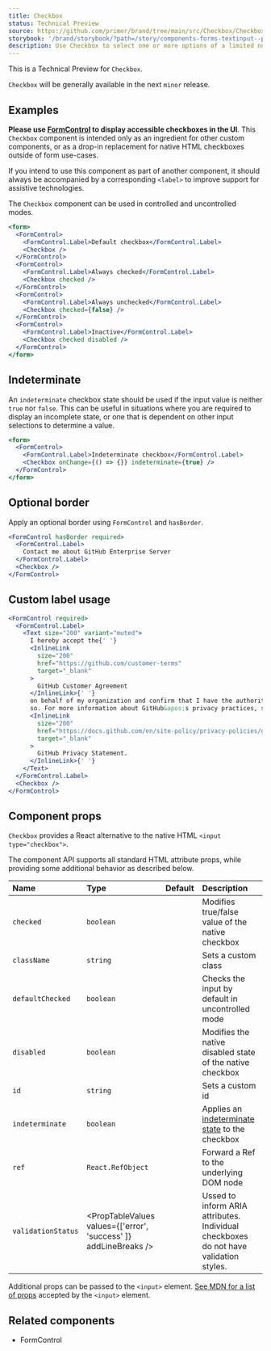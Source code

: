 ```yaml
---
title: Checkbox
status: Technical Preview
source: https://github.com/primer/brand/tree/main/src/Checkbox/Checkbox.tsx
storybook: '/brand/storybook/?path=/story/components-forms-textinput--playground'
description: Use Checkbox to select one or more options of a limited number of choices.
---
```



<Note>

This is a Technical Preview for `Checkbox`.

`Checkbox` will be generally available in the next `minor` release.

</Note>

## Examples

<Note variant="warning">

**Please use [FormControl](/components/FormControl) to display accessible checkboxes in the UI**. This `Checkbox` component is intended only as an ingredient for other custom components, or as a drop-in replacement for native HTML checkboxes outside of form use-cases.

If you intend to use this component as part of another component, it should always be accompanied by a corresponding `<label>` to improve support for assistive technologies.

</Note>

The `Checkbox` component can be used in controlled and uncontrolled modes.

```jsx live
<form>
  <FormControl>
    <FormControl.Label>Default checkbox</FormControl.Label>
    <Checkbox />
  </FormControl>
  <FormControl>
    <FormControl.Label>Always checked</FormControl.Label>
    <Checkbox checked />
  </FormControl>
  <FormControl>
    <FormControl.Label>Always unchecked</FormControl.Label>
    <Checkbox checked={false} />
  </FormControl>
  <FormControl>
    <FormControl.Label>Inactive</FormControl.Label>
    <Checkbox checked disabled />
  </FormControl>
</form>
```

## Indeterminate

An `indeterminate` checkbox state should be used if the input value is neither `true` nor `false`. This can be useful in situations where you are required to display an incomplete state, or one that is dependent on other input selections to determine a value.

```jsx live
<form>
  <FormControl>
    <FormControl.Label>Indeterminate checkbox</FormControl.Label>
    <Checkbox onChange={() => {}} indeterminate={true} />
  </FormControl>
</form>
```

## Optional border

Apply an optional border using `FormControl` and `hasBorder`.

```jsx live
<FormControl hasBorder required>
  <FormControl.Label>
    Contact me about GitHub Enterprise Server
  </FormControl.Label>
  <Checkbox />
</FormControl>
```

## Custom label usage

```jsx live
<FormControl required>
  <FormControl.Label>
    <Text size="200" variant="muted">
      I hereby accept the{' '}
      <InlineLink
        size="200"
        href="https://github.com/customer-terms"
        target="_blank"
      >
        GitHub Customer Agreement
      </InlineLink>{' '}
      on behalf of my organization and confirm that I have the authority to do
      so. For more information about GitHub&apos;s privacy practices, see the{' '}
      <InlineLink
        size="200"
        href="https://docs.github.com/en/site-policy/privacy-policies/github-privacy-statement"
        target="_blank"
      >
        GitHub Privacy Statement.
      </InlineLink>{' '}
    </Text>
  </FormControl.Label>
  <Checkbox />
</FormControl>
```

## Component props

`Checkbox` provides a React alternative to the native HTML `<input type="checkbox">`.

The component API supports all standard HTML attribute props, while providing some additional behavior as described below.

| Name               | Type                                                             | Default | Description                                                                                                                                   |
| :----------------- | :--------------------------------------------------------------- | :-----: | :-------------------------------------------------------------------------------------------------------------------------------------------- |
| `checked`          | `boolean`                                                        |         | Modifies true/false value of the native checkbox                                                                                              |
| `className`        | `string`                                                         |         | Sets a custom class                                                                                                                           |
| `defaultChecked`   | `boolean`                                                        |         | Checks the input by default in uncontrolled mode                                                                                              |
| `disabled`         | `boolean`                                                        |         | Modifies the native disabled state of the native checkbox                                                                                     |
| `id`               | `string`                                                         |         | Sets a custom id                                                                                                                              |
| `indeterminate`    | `boolean`                                                        |         | Applies an [indeterminate state](https://developer.mozilla.org/en-US/docs/Web/HTML/Element/input/checkbox#attr-indeterminate) to the checkbox |
| `ref`              | `React.RefObject`                                                |         | Forward a Ref to the underlying DOM node                                                                                                      |
| `validationStatus` | <PropTableValues values={['error', 'success' ]} addLineBreaks /> |         | Ussed to inform ARIA attributes. Individual checkboxes do not have validation styles.                                                         |

Additional props can be passed to the `<input>` element. [See MDN for a list of props](https://developer.mozilla.org/en-US/docs/Web/HTML/Element/input) accepted by the `<input>` element.

## Related components

- <Link to="/components/FormControl">FormControl</Link>
